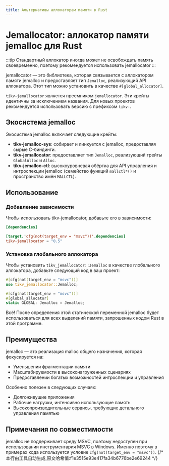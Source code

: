 ```yaml
---
title: Альтернативы аллокаторам памяти в Rust
---
```


# Jemallocator: аллокатор памяти jemalloc для Rust


<LinkCard
  href="https://docs.rs/tikv-jemallocator/latest/tikv_jemallocator/"
  title="tikv-jemallocator"
  description="tikv-jemallocator"
/>

:::tip
Стандартный аллокатор иногда может не освобождать память своевременно, поэтому рекомендуется использовать jemallocator
:::

jemallocator — это библиотека, которая связывается с аллокатором памяти jemalloc и предоставляет тип `Jemalloc`, реализующий API аллокатора. Этот тип можно установить в качестве `#[global_allocator]`.

`tikv-jemallocator` является преемником `jemallocator`. Эти крейты идентичны за исключением названия. Для новых проектов рекомендуется использовать версию с префиксом `tikv-`.

## Экосистема jemalloc

Экосистема jemalloc включает следующие крейты:

- **tikv-jemalloc-sys**: собирает и линкуется с jemalloc, предоставляя сырые C-биндинги.
- **tikv-jemallocator**: предоставляет тип `Jemalloc`, реализующий трейты `GlobalAlloc` и `Alloc`.
- **tikv-jemalloc-ctl**: высокоуровневая обёртка для API управления и интроспекции jemalloc (семейство функций `mallctl*()` и пространство имён `MALLCTL`).

## Использование

### Добавление зависимости

Чтобы использовать tikv-jemallocator, добавьте его в зависимости:

```toml
[dependencies]

[target.'cfg(not(target_env = "msvc"))'.dependencies]
tikv-jemallocator = "0.5"
```

### Установка глобального аллокатора

Чтобы установить `tikv_jemallocator::Jemalloc` в качестве глобального аллокатора, добавьте следующий код в ваш проект:

```rust
#[cfg(not(target_env = "msvc"))]
use tikv_jemallocator::Jemalloc;

#[cfg(not(target_env = "msvc"))]
#[global_allocator]
static GLOBAL: Jemalloc = Jemalloc;
```

Всё! После определения этой статической переменной jemalloc будет использоваться для всех выделений памяти, запрошенных кодом Rust в этой программе.

## Преимущества

jemalloc — это реализация malloc общего назначения, которая фокусируется на:

- Уменьшении фрагментации памяти
- Масштабируемости в высоконагруженных сценариях
- Предоставлении богатых возможностей интроспекции и управления

Особенно полезен в следующих случаях:
- Долгоживущие приложения
- Рабочие нагрузки, интенсивно использующие память
- Высокопроизводительные сервисы, требующие детального управления памятью

## Примечания по совместимости

jemalloc не поддерживает среду MSVC, поэтому недоступен при использовании инструментария MSVC в Windows. Именно поэтому в примерах кода используется условие `cfg(not(target_env = "msvc"))`.
{/* 本行由工具自动生成,原文哈希值:f1e3515e93e417fa34b6776be2e69244 */}